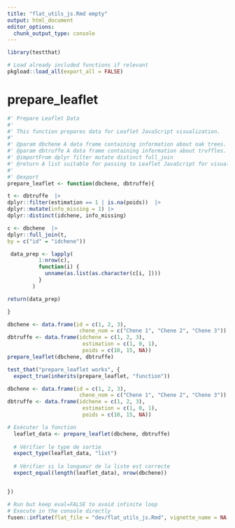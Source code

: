 ```yaml
---
title: "flat_utils_js.Rmd empty"
output: html_document
editor_options: 
  chunk_output_type: console
---
```


```r
library(testthat)
```

```r
# Load already included functions if relevant
pkgload::load_all(export_all = FALSE)
```

# prepare_leaflet
    
```r
#' Prepare Leaflet Data
#' 
#' This function prepares data for Leaflet JavaScript visualization.
#' 
#' @param dbchene A data frame containing information about oak trees.
#' @param dbtruffe A data frame containing information about truffles.
#' @importFrom dplyr filter mutate distinct full_join
#' @return A list suitable for passing to Leaflet JavaScript for visualization.
#' 
#' @export
prepare_leaflet <- function(dbchene, dbtruffe){

t <- dbtruffe  |> 
dplyr::filter(estimation == 1 | is.na(poids))  |> 
dplyr::mutate(info_missing = 1) |> 
dplyr::distinct(idchene, info_missing)

c <- dbchene  |> 
dplyr::full_join(t, 
by = c("id" = "idchene"))

 data_prep <- lapply(
          1:nrow(c),
          function(i) {
            unname(as.list(as.character(c[i, ])))
          }
        )  

return(data_prep)

}
```
  
```r
dbchene <- data.frame(id = c(1, 2, 3),
                       chene_nom = c("Chene 1", "Chene 2", "Chene 3"))
dbtruffe <- data.frame(idchene = c(1, 2, 3),
                        estimation = c(1, 0, 1),
                        poids = c(10, 15, NA))
prepare_leaflet(dbchene, dbtruffe)
```
  
```r
test_that("prepare_leaflet works", {
  expect_true(inherits(prepare_leaflet, "function")) 

dbchene <- data.frame(id = c(1, 2, 3),
                       chene_nom = c("Chene 1", "Chene 2", "Chene 3"))
dbtruffe <- data.frame(idchene = c(1, 2, 3),
                        estimation = c(1, 0, 1),
                        poids = c(10, 15, NA))

# Exécuter la fonction
  leaflet_data <- prepare_leaflet(dbchene, dbtruffe)
  
  # Vérifier le type de sortie
  expect_type(leaflet_data, "list")
  
  # Vérifier si la longueur de la liste est correcte
  expect_equal(length(leaflet_data), nrow(dbchene))


})
```
  

```r
# Run but keep eval=FALSE to avoid infinite loop
# Execute in the console directly
fusen::inflate(flat_file = "dev/flat_utils_js.Rmd", vignette_name = NA, check = FALSE)
```

